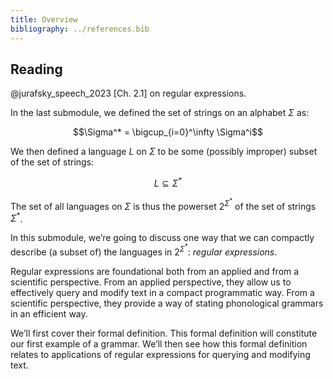 ```yaml
---
title: Overview
bibliography: ../references.bib
---
```


::: {.callout-tip}
## Reading

@jurafsky_speech_2023[Ch. 2.1] on regular expressions. 
:::

In the last submodule, we defined the set of strings on an alphabet $\Sigma$ as:

$$\Sigma^* = \bigcup_{i=0}^\infty \Sigma^i$$

We then defined a language $L$ on $\Sigma$ to be some (possibly improper) subset of the set of strings:

$$L \subseteq \Sigma^*$$

The set of all languages on $\Sigma$ is thus the powerset $2^{\Sigma^*}$ of the set of strings $\Sigma^*$.

In this submodule, we're going to discuss one way that we can compactly describe (a subset of) the languages in $2^{\Sigma^*}$: *regular expressions*. 

Regular expressions are foundational both from an applied and from a scientific perspective. From an applied perspective, they allow us to effectively query and modify text in a compact programmatic way. From a scientific perspective, they provide a way of stating phonological grammars in an efficient way.

We'll first cover their formal definition. This formal definition will constitute our first example of a grammar. We'll then see how this formal definition relates to applications of regular expressions for querying and modifying text.